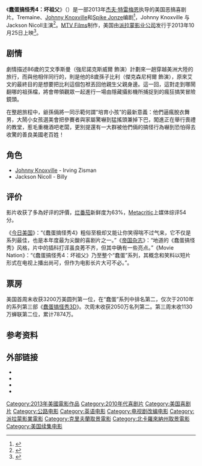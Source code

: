 {{noteTA
|T= zh-hans:蠢蛋搞怪秀4：坏祖父; zh-hk:死蠢鬥一番之燥底耆兵; zh-tw:無厘取鬧：祖孫卡好;
|G1= Show
|G2= Movie
|1= zh-hans:蠢蛋搞怪秀4：坏祖父; zh-hk:死蠢鬥一番之燥底耆兵; zh-tw:無厘取鬧：祖孫卡好;
}}
{{Infobox film
| name           = 死蠢鬥一番之燥底耆兵
| original_name  = {{lang|en|''Jackass Presents: Bad Grandpa''}}
| image          = Jackass Presents Bad Grandpa.jpg
| alt            = 
| caption        = 电影海报
| director       = [[Jeff_Tremaine|Jeff Tremaine]]
| producer       = [[Johnny_Knoxville|Johnny Knoxville]]<br/>Jeff Tremaine<br/>Derek Freda<br/>[[Spike_Jonze|Spike Jonze]]
| screenplay     = Jeff Tremaine<br/>Johnny Knoxville<br/>Spike Jonze
| story          = Fax Bahr<br/>Spike Jonze<br/>Johnny Knoxville<br/>Adam Small<br/>Jeff Tremaine 
| starring       = Johnny Knoxville<br />Jackson Nicoll
| music          = 
| cinematography = [[Lance_Bangs|Lance Bangs]]<br />[[Dimitry_Elyashkevich|Dimitry Elyashkevich]]
| editing        = 
| studio         = [[MTV_Films|MTV Films]]<br />[[Dickhouse_Productions|Dickhouse Productions]]
| distributor    = [[Paramount_Pictures|Paramount Pictures]]
| released       = {{Film date|2013|10|25}}
| runtime        = 92 分钟<!--Theatrical runtime: 91:45--><ref>{{cite web|title=''JACKASS PRESENTS BAD GRANDPA'' (15)|url=http://www.bbfc.co.uk/releases/jackass-presents-bad-grandpa-film|work=[[Paramount_Pictures|Paramount Pictures]]|publisher=[[British_Board_of_Film_Classification|British Board of Film Classification]]|date=October 8, 2013|accessdate=October 8, 2013|archive-date=2015-04-08|archive-url=https://web.archive.org/web/20150408185826/http://www.bbfc.co.uk/releases/jackass-presents-bad-grandpa-film|dead-url=no}}</ref>
| country        = 美国
| language       = 英语
| budget         = 1500萬美元<ref name="BoxOfficeMojo">{{cite web |url=http://www.boxofficemojo.com/movies/?id=badgrandpa.htm |title=Jackass Presents: Bad Grandpa (2013) |publisher=Box Office Mojo |date=2013-10-01 |accessdate=2013-10-25 |archive-date=2015-06-15 |archive-url=https://web.archive.org/web/20150615135542/http://www.boxofficemojo.com/movies/?id=badgrandpa.htm |dead-url=no }}</ref>
| gross          = 1.51億美元<ref name="BoxOfficeMojo"/>
| cn_name        = 蠢蛋搞怪秀4：坏祖父
| hk_name        = 死蠢鬥一番之燥底耆兵
| tw_name        = 無厘取鬧：祖孫卡好
}}
《'''蠢蛋搞怪秀4：坏祖父'''》（{{lang-en|''Jackass Presents: Bad Grandpa''}}）是一部2013年[[杰夫·特雷梅恩|杰夫·特雷梅恩]]执导的美国恶搞喜剧片。Tremaine、[[Johnny_Knoxville|Johnny Knoxville]]和[[Spike_Jonze|Spike Jonze]]编剧<ref>{{cite web |url=http://collider.com/jackass-presents-bad-grandpa-images/ |title=JACKASS PRESENTS: BAD GRANDPA Images and Details. BAD GRANDPA Stars Johnny Knoxville |publisher=Collider |date=2010-10-15 |accessdate=2013-08-01 |archive-date=2015-04-02 |archive-url=https://web.archive.org/web/20150402182441/http://collider.com/jackass-presents-bad-grandpa-images/ |dead-url=no }}</ref>，Johnny Knoxville 与 Jackson Nicoll主演<ref>{{cite web |author=Bryan Alexander, USA TODAY |url=http://www.usatoday.com/story/life/movies/2013/07/30/bad-grandpa-jackass-johnny-knoxville/2596245/ |title=Johnny Knoxville: Sidekicked in 'Bad Grandpa' |publisher=Usatoday.com |date= |accessdate=2013-08-01 |archive-date=2013-08-02 |archive-url=https://web.archive.org/web/20130802021553/http://www.usatoday.com/story/life/movies/2013/07/30/bad-grandpa-jackass-johnny-knoxville/2596245/ |dead-url=no }}</ref>。[[MTV_Films|MTV Films]]制作，美国由[[派拉蒙影业公司|派拉蒙影业公司]]发行于2013年10月25日上映<ref>{{cite web |last=Deadline |first=The |url=http://www.deadline.com/2013/07/video-trailer-jackass-presents-bad-grandpa-johnny-knoxville/ |title=[VIDEO] 'Jackass Presents Bad Grandpa' Starring Johnny Knoxville |publisher=Deadline.com |date=1970-01-01 |accessdate=2013-08-01 |archive-date=2013-10-14 |archive-url=https://web.archive.org/web/20131014040229/http://www.deadline.com/2013/07/video-trailer-jackass-presents-bad-grandpa-johnny-knoxville/ |dead-url=no }}</ref>。

==剧情==
劇情描述86歲的艾文季斯曼（強尼諾克斯威爾 飾演）計劃來一趟穿越美洲大陸的旅行，而與他相伴同行的，則是他的8歲孫子比利（傑克森尼柯爾 飾演），原來艾文的最終目的是想要把比利這個包袱丟回他親生父親身邊。這一回，這對走到哪鬧翻哪的祖孫檔，將會帶領觀眾一起進行一場由隱藏攝影機所捕捉到的瘋狂搞笑冒險鏡頭。

在整趟旅程中，爺孫倆將一同示範何謂“培育小孩”的最新意義：他們逼瘋脫衣舞男，大鬧小女孩選美會把參賽者與家屬驚嚇到猛搖頭兼掉下巴，闖進正在舉行喪禮的教堂，惹毛重機酒吧老闆，更別提還有一大群被他們倆的搞怪行為嚇到恐怕得去收驚的善良美國老百姓！

==角色==
* [[Johnny_Knoxville|Johnny Knoxville]] - Irving Zisman
* Jackson Nicoll - Billy

== 评价 ==
影片收获了多為好评的評價，[[烂番茄|烂番茄]]新鲜度为63%，[[Metacritic|Metacritic]]上媒体综评54分。

《[[今日美国|今日美国]]》：“《蠢蛋搞怪秀4》粗俗至极却又能让你笑得喘不过气来，它不仅是系列最佳，也是本年度最为尖酸的喜剧片之一。”《[[帝国杂志|帝国杂志]]》：“地道的《蠢蛋搞怪秀》风格，片中的插科打诨虽良莠不齐，但其中确有一些亮点。”《Movie Nation》：“《蠢蛋搞怪秀4：坏祖父》乃至整个“蠢蛋”系列，其概念和笑料以短片形式在电视上播出尚可，但作为电影长片大可不必。”。

== 票房 ==
美国首周末收获3200万美圆列第一位，在“蠢蛋”系列中排名第二，仅次于2010年的系列第三部《[[蠢蛋搞怪秀3D|蠢蛋搞怪秀3D]]》。次周末收获2050万名列第二。第三周末收1130万蝉联第二位，累计7874万。

{{start box}}
{{succession prize box|《[[地心引力_(电影)|地心引力]]》|《[[安德的游戏_(电影)|安德的游戏]]》|[[2013年美國週末票房冠軍|2013年美國週末票房冠軍]]|第43周}}
{{end box}}

==参考资料==
{{Reflist}}

==外部链接==
* {{official|http://www.jackassmovie.com}}
* {{IMDb title|3063516|Jackass Presents: Bad Grandpa}}
* {{rotten-tomatoes|jackass_presents_bad_grandpa|Jackass Presents: Bad Grandpa}}
* {{Mojo title|badgrandpa|Jackass Presents: Bad Grandpa}}

{{無厘取鬧}}
{{DEFAULTSORT:Jackass}}
[[Category:2013年美國電影作品|Category:2013年美國電影作品]]
[[Category:2010年代喜剧片|Category:2010年代喜剧片]]
[[Category:美国喜剧片|Category:美国喜剧片]]
[[Category:公路电影|Category:公路电影]]
[[Category:英语电影|Category:英语电影]]
[[Category:电视剧改编电影|Category:电视剧改编电影]]
[[Category:派拉蒙影業電影|Category:派拉蒙影業電影]]
[[Category:克里夫蘭取景電影|Category:克里夫蘭取景電影]]
[[Category:北卡羅來納州取景電影|Category:北卡羅來納州取景電影]]
[[Category:美国续集电影|Category:美国续集电影]]